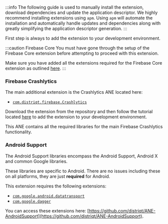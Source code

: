 
:::info
The following guide is used to manually install the extension, download dependencies and update the application descriptor. We highly recommend installing extensions using `apm`. Using `apm` will automate the installation and automatically handle updates and dependencies along with greatly simplifying the application descriptor generation.
:::


First step is always to add the extension to your development environment. 

:::caution Firebase Core
You must have gone through the setup of the Firebase Core extension before attempting to proceed with this extension.

Make sure you have added all the extensions required for the Firebase Core extension as outlined [here](../../core/add-the-extensions.mdx).
:::


### Firebase Crashlytics

The main additional extension is the Crashlytics ANE located here:

- [`com.distriqt.firebase.Crashlytics`](https://github.com/distriqt/ANE-Firebase/raw/master/lib/com.distriqt.firebase.Crashlytics.ane)

Download the extension from the repository and then follow the tutorial located [here](/docs/tutorials/getting-started) to add the extension to your development environment.

This ANE contains all the required libraries for the main Firebase Crashlytics functionality.



### Android Support

The Android Support libraries encompass the Android Support, Android X and common Google libraries. 

These libraries are specific to Android. There are no issues including these on all platforms, they are just **required** for Android.

This extension requires the following extensions:

- [`com.google.android.datatransport`](https://github.com/distriqt/ANE-AndroidSupport/raw/master/lib/com.google.android.datatransport.ane)
- [`com.google.dagger`](https://github.com/distriqt/ANE-AndroidSupport/raw/master/lib/com.google.dagger.ane)

You can access these extensions here: [https://github.com/distriqt/ANE-AndroidSupport](https://github.com/distriqt/ANE-AndroidSupport).

